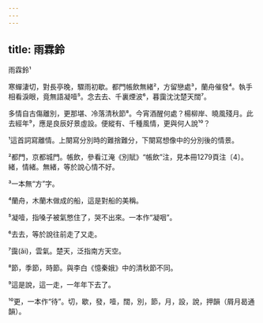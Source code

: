 ```yaml
---
---
---
```

title: 雨霖鈴
---




雨霖鈴¹

寒蟬淒切，對長亭晚，驟雨初歇。都門帳飲無緒²，方留戀處³，蘭舟催發⁴。執手相看淚眼，竟無語凝噎⁵。念去去、千裏煙波⁶，暮靄沈沈楚天闊⁷。

多情自古傷離別，更那堪、冷落清秋節⁸。今宵酒醒何處？楊柳岸、曉風殘月。此去經年⁹，應是良辰好景虛設。便縱有、千種風情，更與何人說¹⁰？

¹這首詞寫離情。上闋寫分別時的難捨難分，下闋寫想像中的分別後的情景。

²都門，京都城門。帳飲，參看江淹《別賦》“帳飲”注，見本冊1279頁注〔4〕。緒，情緒。無緒，等於說心情不好。

³一本無“方”字。

⁴蘭舟，木蘭木做成的船，這是對船的美稱。

⁵凝噎，指嗓子被氣憋住了，哭不出來。一本作“凝咽”。

⁶去去，等於說往前走了又走。

⁷靄(ǎi)，雲氣。楚天，泛指南方天空。

⁸節，季節，時節。與李白《憶秦娥》中的清秋節不同。

⁹這是說，這一走，一年年下去了。

¹⁰更，一本作“待”。切，歇，發，噎，闊，別，節，月，設，說，押韻（屑月曷通韻）。